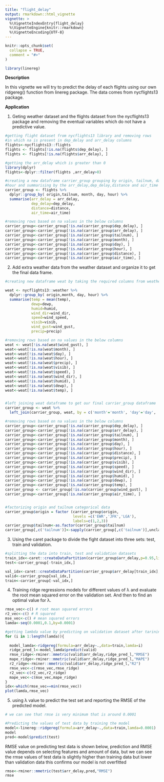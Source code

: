 ```yaml
---
title: "flight_delay"
output: rmarkdown::html_vignette
vignette: >
  %\VignetteIndexEntry{flight_delay}
  %\VignetteEngine{knitr::rmarkdown}
  %\VignetteEncoding{UTF-8}
---
```


```r
knitr::opts_chunk$set(
  collapse = TRUE,
  comment = "#>"
)
```

```r
library(linereg)
```
**Description** 

In this vignette we will try to predict the delay of each flights using our own ridgereg() function from linereg package. The data comes from nycflights13 package.

**Application** 

1. Geting weather dataset and the flights dataset from the nycflights13 package and removing the eventual variables which do not have a predictive value.
```r
#getting flight dataset from nycflights13 library and removing rows 
#in which na is present in dep_delay and arr_delay columns
flights<-nycflights13::flights
flights <- flights[!is.na(flights$dep_delay), ]
flights <- flights[!is.na(flights$arr_delay), ]

#getting the arr_delay which is greater than 0
library(dplyr)
flights<-dplyr::filter(flights ,arr_delay>0)

#creating a new dataframe carrier_group grouping by origin, tailnum, day
#hour and summarising by the arr_delay,dep_delay,distance and air_time columns
carrier_group <- flights %>%
  dplyr::group_by( origin,tailnum, month, day, hour) %>%
  summarise(arr_delay = arr_delay,
            dep_delay=dep_delay,
            distance=distance,
            air_time=air_time)

#removing rows based on na values in the below columns
carrier_group<-carrier_group[!is.na(carrier_group$dep_delay), ]
carrier_group<-carrier_group[!is.na(carrier_group$arr_delay), ]
carrier_group<-carrier_group[!is.na(carrier_group$tailnum), ]
carrier_group<-carrier_group[!is.na(carrier_group$month), ]
carrier_group<-carrier_group[!is.na(carrier_group$day), ]
carrier_group<-carrier_group[!is.na(carrier_group$hour), ]
carrier_group<-carrier_group[!is.na(carrier_group$distance), ]
carrier_group<-carrier_group[!is.na(carrier_group$air_time), ]
```
2. Add extra weather data from the weather dataset and organize it to get the final data frame.
```r
#creating new dataframe weat by taking the required columns from weather dataset

weat <- nycflights13::weather %>%
  dplyr::group_by( origin,month, day, hour) %>%
  summarise(temp = mean(temp),
            dewp=dewp,
            humid=humid,
            wind_dir=wind_dir,
            speed=wind_speed,
            visib=visib,
            wind_gust=wind_gust,
            precip=precip)

#removing rows based on na values in the below columns
weat <- weat[!is.na(weat$wind_gust), ]
weat<-weat[!is.na(weat$month), ]
weat<-weat[!is.na(weat$day), ]
weat<-weat[!is.na(weat$hour), ]
weat<-weat[!is.na(weat$precip), ]
weat<-weat[!is.na(weat$visib), ]
weat<-weat[!is.na(weat$speed), ]
weat<-weat[!is.na(weat$wind_dir), ]
weat<-weat[!is.na(weat$humid), ]
weat<-weat[!is.na(weat$dewp), ]
weat<-weat[!is.na(weat$temp), ]


#left joining weat dataframe to get our final carrier_group dataframe
carrier_group <- weat %>%
  left_join(carrier_group, weat, by = c('month'='month', 'day'='day', 'hour'='hour','origin'='origin'))

#removing rows based on na values in the below columns
carrier_group<-carrier_group[!is.na(carrier_group$dep_delay), ]
carrier_group<-carrier_group[!is.na(carrier_group$arr_delay), ]
carrier_group<-carrier_group[!is.na(carrier_group$tailnum), ]
carrier_group<-carrier_group[!is.na(carrier_group$month), ]
carrier_group<-carrier_group[!is.na(carrier_group$day), ]
carrier_group<-carrier_group[!is.na(carrier_group$hour), ]
carrier_group<-carrier_group[!is.na(carrier_group$distance), ]
carrier_group<-carrier_group[!is.na(carrier_group$precip), ]
carrier_group<-carrier_group[!is.na(carrier_group$visib), ]
carrier_group<-carrier_group[!is.na(carrier_group$speed), ]
carrier_group<-carrier_group[!is.na(carrier_group$wind_dir), ]
carrier_group<-carrier_group[!is.na(carrier_group$humid), ]
carrier_group<-carrier_group[!is.na(carrier_group$dewp), ]
carrier_group<-carrier_group[!is.na(carrier_group$temp), ]
carrier_group <- carrier_group[!is.na(carrier_group$wind_gust), ]
carrier_group<-carrier_group[!is.na(carrier_group$air_time), ]


#factorizing origin and tailnum categorical data
carrier_group$origin = factor (carrier_group$origin,
                               levels =c('EWR','JFK','LGA'),
                               labels=c(1,2,3))
carrier_group$tailnum<-as.factor(carrier_group$tailnum)
carrier_group[,c('tailnum')]<-sapply(carrier_group[,c('tailnum')],unclass)

```
3. Using the caret package to divide the fight dataset into three sets: test, train and validation.
```r
#splitting the data into train, test and validation datasets
train_idx<-caret::createDataPartition(carrier_group$arr_delay,p=0.95,list=F)
test<-carrier_group[-train_idx,]

val_idx<-caret::createDataPartition(carrier_group$arr_delay[train_idx],p=0.16,list=F)
valid<-carrier_group[val_idx,]
train<-carrier_group[-val_idx,]
```
4. Training ridge regressions models for different values of λ and evaluate the root mean squared error on the validation set. And then to find an optimal value for λ.
```r
rmse_vec<-c() # root mean squared errors 
r2_vec<-c() # R squared
mse_vec<-c() # mean squared errors
lamda<-seq(0.0001,0.1,by=0.0001)

#getting lambda value by predicting on validation dataset after tarining on dataset
for (i in 1:length(lamda)){
  
  model_lamda<-ridgereg(formula=arr_delay~.,data=train,lamda=i)
  ridge_pred_l<-model_lamda$predict(valid)
  rmse_ridge<-rminer::mmetric(valid$arr_delay,ridge_pred_l,"RMSE")
  mape_ridge<-rminer::mmetric(valid$arr_delay,ridge_pred_l,"MAPE")
  r2_ridge<-rminer::mmetric(valid$arr_delay,ridge_pred_l,"R2")
  rmse_vec<-c(rmse_vec,rmse_ridge)
  r2_vec<-c(r2_vec,r2_ridge)
  mape_vec<-c(mse_vec,mape_ridge)
}
idx<-which(rmse_vec==min(rmse_vec))
plot(lamda,rmse_vec)
```


5. using λ value to predict the test set and reporting the RMSE of the predicted model.
```r
# we can see that rmse is very minimum that is around 0.0001

#Predicting the values of test data by training the model
model<-linereg::ridgereg(formula=arr_delay~.,data=train,lamda=0.0001)
model
pred<-model$predict(test)
```

RMSE value on predicting test data is shown below, prediction and RMSE value depends on selecting features and amount of data, but we can see the rmse values of test data is slightly higher than training data but lower than validation data this confirms our model is not overfitted

```r
rmse<-rminer::mmetric(test$arr_delay,pred,"RMSE")
rmse

```